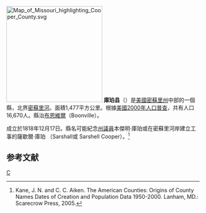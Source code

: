 {{noteTA
|T=zh-hans:库珀县 (密苏里州);zh-hk:庫珀縣 (密蘇里州);zh-tw:庫珀郡 (密蘇里州);
|1=zh-hans:县;zh-hk:縣;zh-tw:郡;
}}
[[File:Map_of_Missouri_highlighting_Cooper_County.svg|250px]]
'''庫珀县'''（{{lang-en|Cooper County}}）是[[美國|美國]][[密蘇里州|密蘇里州]]中部的一個縣，北界[[密蘇里河|密蘇里河]]。面積1,477平方公里。根據[[美國2000年人口普查|美國2000年人口普查]]，共有人口16,670人。縣治[[布恩維爾_(密蘇里州)|布恩維爾]]（Boonville）。

成立於1818年12月17日。縣名可能紀念[[密蘇里州州議會|州議員]]本傑明·庫珀或在密蘇里河岸建立工事的薩歇爾·庫珀 （Sarshall或 Sarshell Cooper）。<ref>Kane, J. N. and C. C. Aiken. The American Counties: Origins of County Names Dates of Creation and Population Data 1950-2000. Lanham, MD.: Scarecrow Press, 2005.</ref>

== 参考文献 ==
<div class="references-small">
<references />
</div>

[[Category:密蘇里州行政區劃|C]]
